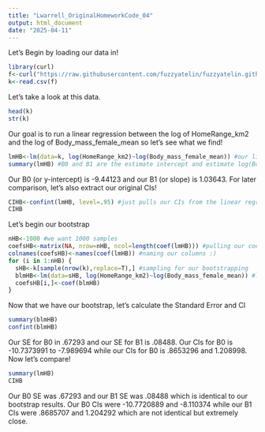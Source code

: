 ```yaml
---
title: "Lwarrell_OriginalHomeworkCode_04"
output: html_document
date: "2025-04-11"
---
```

Let's Begin by loading our data in!
```r
library(curl)
f<-curl("https://raw.githubusercontent.com/fuzzyatelin/fuzzyatelin.github.io/refs/heads/master/AN588_Spring25/KamilarAndCooperData.csv")
k<-read.csv(f)
```
Let's take a look at this data.
```r
head(k)
str(k)
```
Our goal is to run a linear regression between the log of HomeRange_km2 and the log of Body_mass_female_mean so let's see what we find!

```r
lmHB<-lm(data=k, log(HomeRange_km2)~log(Body_mass_female_mean)) #our linear regression equation
summary(lmHB) #B0 and B1 are the estimate intercept and estimate log(Body_mass_female_mean)
```
Our B0 (or y-intercept) is -9.44123 and our B1 (or slope) is 1.03643.
For later comparison, let's also extract our original CIs!
```r
CIHB<-confint(lmHB, level=.95) #just pulls our CIs from the linear regression
CIHB
```
Let's begin our bootstrap
```r
nHB<-1000 #we want 1000 samples
coefsHB<-matrix(NA, nrow=nHB, ncol=length(coef(lmHB))) #pulling our coefs into a matrix to make them easier to sort through later
colnames(coefsHB)<-names(coef(lmHB)) #naming our columns :)
for (i in 1:nHB) {
  sHB<-k[sample(nrow(k),replace=T),] #sampling for our bootstrapping
  blmHB<-lm(data=sHB, log(HomeRange_km2)~log(Body_mass_female_mean)) #linear regression for the bootsrap
  coefsHB[i,]<-coef(blmHB)
}
```
Now that we have our bootstrap, let's calculate the Standard Error and CI
```r
summary(blmHB)
confint(blmHB)
```
Our SE for B0 in .67293 and our SE for B1 is .08488. Our CIs for B0 is -10.7373991 to -7.989694 while our CIs for B0 is .8653296 and 1.208998. Now let's compare!
```r
summary(lmHB)
CIHB
```
Our B0 SE was .67293 and our B1 SE was .08488 which is identical to our bootstrap results. Our B0 CIs were -10.7720889 and -8.110374 while our B1 CIs were .8685707 and 1.204292 which are not identical but extremely close. 